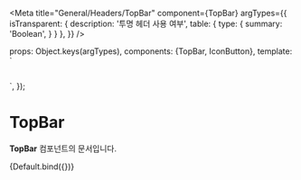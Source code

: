 
<Meta
  title="General/Headers/TopBar"
  component={TopBar}
  argTypes={{
    isTransparent: {
      description: '투명 헤더 사용 여부',
      table: {
        type: {
          summary: 'Boolean',
        }
      }
    },
  }}
/>

  props: Object.keys(argTypes),
  components: {TopBar, IconButton},
  template: `
    <div style="width: 100%; display: flex; justify-content: center">
      <div style="width: 375px">
        <TopBar :is-transparent="isTransparent" style="position: relative" >
          <template v-slot:actions>
            <IconButton icon-name="IconSearchLargeLine" size="medium" color="info" />
            <IconButton icon-name="IconBookmarkLargeLine" size="medium" color="info" />
            <IconButton icon-name="IconAlarmLargeLine" size="medium" color="info" />
          </template>
        </TopBar>
  </div>
</div>`,
});


# TopBar

**TopBar** 컴포넌트의 문서입니다.

<Story name="Default" height="100px">
  {Default.bind({})}
</Story>

<ArgsTable story="Default" />